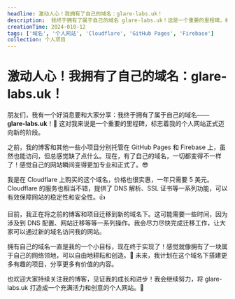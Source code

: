 ```yaml
---
headline: 激动人心！我拥有了自己的域名：glare-labs.uk！
description:  我终于拥有了属于自己的域名 glare-labs.uk！这是一个重要的里程碑，标志着我的个人网站正式迈向新的阶段。
creationTime: 2024-010-12
tags: ['域名', '个人网站', 'Cloudflare', 'GitHub Pages', 'Firebase']
collection: 个人项目
---
```


# 激动人心！我拥有了自己的域名：glare-labs.uk！

朋友们，我有一个好消息要和大家分享：我终于拥有了属于自己的域名—— **glare-labs.uk**！🎉  这对我来说是一个重要的里程碑，标志着我的个人网站正式迈向新的阶段。

之前，我的博客和其他一些小项目分别托管在 GitHub Pages 和 Firebase 上，虽然也能访问，但总感觉缺了点什么。现在，有了自己的域名，一切都变得不一样了！感觉自己的网站瞬间变得更加专业和正式了。😎

我是在 Cloudflare 上购买的这个域名，价格也很实惠，一年只需要 5 美元。Cloudflare 的服务也相当不错，提供了 DNS 解析、SSL 证书等一系列功能，可以有效保障网站的稳定性和安全性。👍

目前，我正在将之前的博客和项目迁移到新的域名下。这可能需要一些时间，因为涉及到 DNS 配置、网站迁移等等一系列操作。我会尽力尽快完成迁移工作，让大家可以通过新的域名访问我的网站。

拥有自己的域名一直是我的一个小目标，现在终于实现了！感觉就像拥有了一块属于自己的网络领地，可以自由地耕耘和创造。🌱  未来，我计划在这个域名下搭建更多有趣的项目，分享更多有价值的内容。

也欢迎大家持续关注我的博客，见证我的成长和进步！我会继续努力，将 glare-labs.uk 打造成一个充满活力和创意的个人网站。🚀
